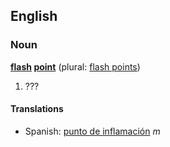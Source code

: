 ==English==
===Noun===
'''[[flash]] [[point]]''' (plural: [[flash points]])

# ???

====Translations====
*Spanish: [[punto de inflamación]] ''m''